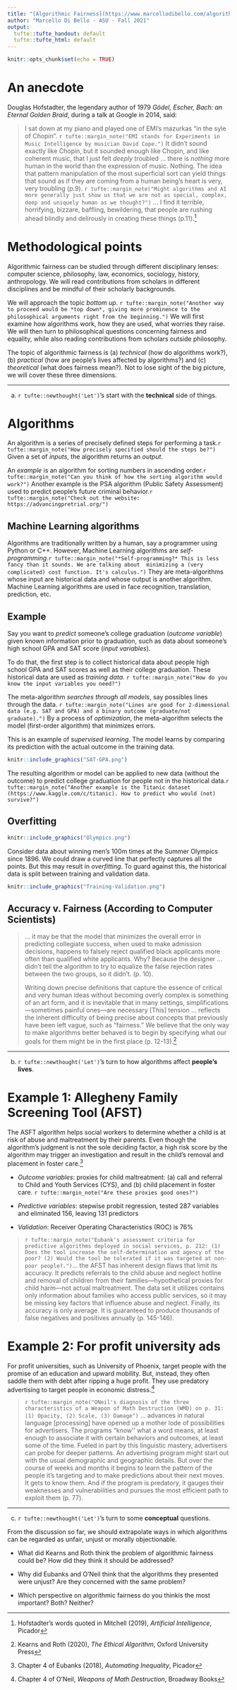 ```yaml
---
title: "[Algorithmic Fairness](https://www.marcellodibello.com/algorithmicfairness/) -- Introduction"
author: "Marcello Di Bello - ASU - Fall 2021"
output:
  tufte::tufte_handout: default
  tufte::tufte_html: default
---
```



```r
knitr::opts_chunk$set(echo = TRUE)
```

# An anecdote

Douglas Hofstadter, the legendary author of 1979 *Gödel, Escher, Bach: an Eternal Golden Braid*, during a talk at Google in 2014, said: 

> I sat down at my piano and played one of EMI's mazurkas "in the syle of Chopin". `r tufte::margin_note("EMI stands for Experiments in Music Intelligence by musician David Cope.")`
It didn't sound exactly like Chopin, but it sounded enough like Chopin, and like coherent music, that I just felt *deeply* troubled ... there is *nothing* more human in the world than the expression of music. Nothing. The idea that pattern manipulation of the most superficial sort can yield things that sound as if they are coming from a human being's heart is very, very troubling (p.9). `r tufte::margin_note("Might algorithms and AI more generally just show us that we are not as special, complex, deep and uniquely human as we thought?")` ... I find it terrible, horrifying, bizzare, baffling, bewildering, that people are rushing ahead blindly and delirously in creating these things (p.11).^[Hofstadter's words quoted in Mitchell (2019), *Artificial Intelligence*, Picador]

#  Methodological points


Algorithmic fairness can be studied through different disciplinary 
lenses: computer science, philosophy, law, economics, sociology, history, 
anthropology. We will read contributions from scholars in different disciplines 
and be mindful of their scholarly backgrounds. 

We will approach the topic *bottom up*. `r tufte::margin_note("Another way to proceed would be *top down*, giving more prominence to the philosophical arguments right from the beginning.")` We will first examine how algorithms work, how they are used, what worries they raise. We will then turn to philosophical questions concerning fairness and equality, while also reading contributions from scholars outside philosophy.   

The topic of algorithmic fairness is (a) *technical* (how do algorithms work?), (b) *practical* 
(how are people's lives affected by algorithms?) and (c) 
*theoretical* (what does fairness mean?). Not to lose 
sight of the big picture, we will cover these three dimensions.  


----------------

(a) `r tufte::newthought('Let')`'s start with the **technical** side of things. 


# Algorithms

An algorithm is a series of precisely defined steps for performing a task.`r tufte::margin_note("How precisely specified should the steps be?")` Given a set of *inputs*, the algorithm returns an *output*. 

An *example* is an algorithm for sorting numbers in ascending order.`r tufte::margin_note("Can you think of how the sorting algorithm would work?")`
Another example is the PSA algorithm (Public Safety Assessment) used to predict people's future criminal behavior.`r tufte::margin_note("Check out the website: https://advancingpretrial.org/")` 

## Machine Learning algorithms

Algorithms are traditionally written by a human, say a programmer using Python or C++. 
However, Machine Learning algorithms are *self-programming*.`r tufte::margin_note("*Self-programming?* This is less fancy than it sounds. We are talking about 
minimizing a (very complicated) cost function. It's calculus.")`
They are meta-algorithms whose input are historical data 
and whose output is another algorithm. Machine Learning algorithms are used in face 
recognition, translation, prediction, etc. 

## Example

Say you want to *predict* someone's college graduation (*outcome variable*) 
given known information prior to graduation, such as data about someone's 
high school GPA and SAT score (*input variables*). 

To do that, the first step is to collect historical data about 
people high school GPA and SAT scores as well as their 
college graduation. These historical data are 
used as *training data*. `r tufte::margin_note("How do you know the input variables you need?")`

The meta-algorithm *searches through all models*, say possibles lines through the data. `r tufte::margin_note("Lines are good for 2-dimensional data (e.g. SAT and GPA) and a binary outcome (graduate/not graduate).")` By a process of *optimization*, the meta-algorithm selects the model (first-order algorithm) that minimizes errors.  

This is an example of *supervised learning*. 
The model learns by comparing its prediction with the actual outcome in the training data. 

```r
knitr::include_graphics("SAT-GPA.png") 
```


The resulting algorithm or model can be applied to new data (without the outcome) to 
predict college graduation for people not in the historical data.`r tufte::margin_note("Another example is the Titanic dataset (https://www.kaggle.com/c/titanic). How to predict who would (not) survive?")`


## Overfitting 


```r
knitr::include_graphics("Olympics.png")
```

Consider data about winning men's 100m times at the Summer Olympics since 1896. We could draw a curved line that perfectly captures all the points. But this may result in *overfitting*. To guard against this, the historical data is split between training  and validation data.

```r
knitr::include_graphics("Training-Validation.png")
```




## Accuracy v. Fairness (According to Computer Scientists)

> ... it may be that the model that minimizes the overall error in predicting collegiate success, when used to make admission decisions, happens to falsely reject qualified black applicants more often than qualified white applicants. Why? Because the designer ... didn't tell the algorithm  to try to equalize the false rejection rates between the two groups, so it didn't. (p. 10).
> 
> Writing down precise definitions that capture the essence of critical and very human ideas without becoming overly complex is something 
of an art form, and it is inevitable that in many settings, simplifications---sometimes painful ones---are necessary \dots [This] tension ... reflects the inherent difficulty of being precise about concepts that previously have been left vague, such as "fairness." We believe that the only way to make algorithms better behaved is to begin by specifying what our goals for them might be in the first place (p. 12-13).^[Kearns and Roth (2020), *The Ethical Algorithm*, Oxford University Press]



----------------

(b) `r tufte::newthought('Let')`'s turn to how algorithms 
affect **people's lives**.  


# Example 1: Allegheny Family Screening Tool (AFST)

The ASFT algorithm helps social workers to determine whether a child is 
at risk of abuse and maltreatment by their parents. Even though the algorithm's judgment is not the sole deciding factor, a high risk score by the algorithm may trigger an investigation and result in the child's removal and placement in foster care.^[Chapter 4 of Eubanks (2018), *Automating Inequality*, Picador] 

- *Outcome variables*: proxies for child maltreatment: (a) call and referral to Child and Youth Services (CYS), and (b) child placement in foster care. `r tufte::margin_note("Are these proxies good ones?")`

- *Predictive variables*: stepwise probit regression, tested 287 variables and eliminated 156, leaving 131 predictors

- *Validation*: Receiver Operating Characteristics (ROC) is 76\%

> `r tufte::margin_note("Eubank's assessment criteria for predictive algorithms deployed in social services, p. 212: (1) Does the tool increase the self-determination and agency of the poor? (2) Would the tool be tolerated if it was targeted at non-poor people?.")`... the AFST has inherent design flaws that limit its accuracy. 
It predicts referrals to the child abuse and neglect hotline and removal of children from their families---hypothetical proxies for child harm---not actual maltreatment. The data set it utilizes  contains only information about families who access public services, so it may be missing key factors that influence abuse and neglect. Finally, its accuracy is only average. It is guaranteed to produce thousands of false negatives and positives annually (p. 145-146).  


<!---
> I fear that we are winning the fight against mass incarceration at just the historic momement
when the digital poorhouse makes the physical insititution of the prison less necessary. Corporations already anticipate the immense cost savings of building a digital prison 
state without walls (p. 215) 	
-->

# Example 2: For profit university ads

For profit universities, such as University of Phoenix, target people with the promise of an education and upward mobility. But, instead, they often saddle them with debt after ripping a huge profit. They use predatory advertising to target people in economic distress.^[Chapter 4 of O'Neil, *Weapons of Math Destruction*, Broadway Books] 

 > `r tufte::margin_note("ONeil's diagnosis of the three characteristics of a Weapon of Math Destruction (WMD) on p. 31: (1) Opacity, (2) Scale, (3) Damage")` ... advances in natural language [processing] have opened up a mother lode of possibilities for advertisers. The programs "know'' what a word means, at least enough to associate it with certain behaviors and outcomes, at least some of the time. Fueled in part by this linguistic mastery, advertisers can probe for deeper patterns. An advertising program might start out with the usual demographic and geographic details. But over the course of weeks and months it begins to learn the pattern of the people it's targeting and to make predictions about their next moves. It gets to know them. And if the program is predatory, it gauges their weaknesses and vulnerabilities and pursues the most efficient path to exploit them (p. 77).	


----------------

(c) `r tufte::newthought('Let')`'s turn to some **conceptual** questions. 

From the discussion so far, we should extrapolate ways in which algorithms can be regarded 
as unfair, unjust or morally objectionable. 

- What did Kearns and Roth think the problem of algorithmic fairness could be? How did they think 
it should be addressed?

- Why did Eubanks and O'Neil think that the algorithms they presented were unjust? Are they concerned with the same problem?

- Which perspective on algorithmic fairness  do you thinkis the most important? Both? Neither?

